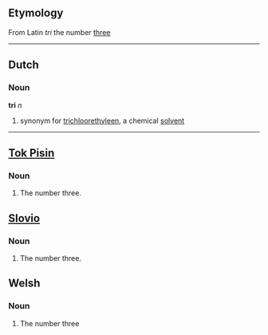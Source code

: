 ==Etymology==

From Latin ''tri'' the number [[three]]
----
==Dutch==
===Noun===
'''tri''' ''n''
#synonym for [[trichloorethyleen]], a chemical [[solvent]]
----
==[[Tok Pisin]]==
===Noun===

# The number three.

==[[Slovio]]==
===Noun===

# The number three.

==Welsh==
===Noun===
# The number three